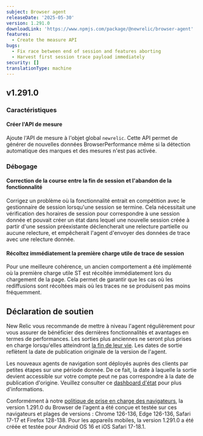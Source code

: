```yaml
---
subject: Browser agent
releaseDate: '2025-05-30'
version: 1.291.0
downloadLink: 'https://www.npmjs.com/package/@newrelic/browser-agent'
features:
  - Create the measure API
bugs:
  - Fix race between end of session and features aborting
  - Harvest first session trace payload immediately
security: []
translationType: machine
---
```


## v1.291.0

### Caractéristiques

#### Créer l&apos;API de mesure

Ajoute l&apos;API de mesure à l&apos;objet global `newrelic`. Cette API permet de générer de nouvelles données BrowserPerformance même si la détection automatique des marques et des mesures n&apos;est pas activée.

### Débogage

#### Correction de la course entre la fin de session et l&apos;abandon de la fonctionnalité

Corrigez un problème où la fonctionnalité entrait en compétition avec le gestionnaire de session lorsqu&apos;une session se termine. Cela nécessitait une vérification des horaires de session pour correspondre à une session donnée et pouvait créer un état dans lequel une nouvelle session créée à partir d&apos;une session préexistante déclencherait une relecture partielle ou aucune relecture, et empêcherait l&apos;agent d&apos;envoyer des données de trace avec une relecture donnée.

#### Récoltez immédiatement la première charge utile de trace de session

Pour une meilleure cohérence, un ancien comportement a été implémenté où la première charge utile ST est récoltée immédiatement lors du chargement de la page. Cela permet de garantir que les cas où les rediffusions sont récoltées mais où les traces ne se produisent pas moins fréquemment.

## Déclaration de soutien

New Relic vous recommande de mettre à niveau l&apos;agent régulièrement pour vous assurer de bénéficier des dernières fonctionnalités et avantages en termes de performances. Les sorties plus anciennes ne seront plus prises en charge lorsqu&apos;elles atteindront [la fin de leur vie](https://docs.newrelic.com/docs/browser/browser-monitoring/getting-started/browser-agent-eol-policy/). Les dates de sortie reflètent la date de publication originale de la version de l&apos;agent.

Les nouveaux agents de navigation sont déployés auprès des clients par petites étapes sur une période donnée. De ce fait, la date à laquelle la sortie devient accessible sur votre compte peut ne pas correspondre à la date de publication d&apos;origine. Veuillez consulter ce [dashboard d&apos;état](https://newrelic.github.io/newrelic-browser-agent-release/) pour plus d&apos;informations.

Conformément à notre [politique de prise en charge des navigateurs](https://docs.newrelic.com/docs/browser/new-relic-browser/getting-started/compatibility-requirements-browser-monitoring/#browser-types), la version 1.291.0 du Browser de l&apos;agent a été conçue et testée sur ces navigateurs et plages de versions : Chrome 126-136, Edge 126-136, Safari 17-17 et Firefox 128-138. Pour les appareils mobiles, la version 1.291.0 a été créée et testée pour Android OS 16 et iOS Safari 17-18.1.
